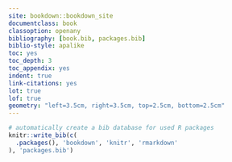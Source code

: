 ```yaml
--- 
site: bookdown::bookdown_site
documentclass: book
classoption: openany
bibliography: [book.bib, packages.bib]
biblio-style: apalike
toc: yes
toc_depth: 3
toc_appendix: yes
indent: true
link-citations: yes
lot: true
lof: true
geometry: "left=3.5cm, right=3.5cm, top=2.5cm, bottom=2.5cm"
---
```


```r
# automatically create a bib database for used R packages
knitr::write_bib(c(
  .packages(), 'bookdown', 'knitr', 'rmarkdown'
), 'packages.bib')
```
